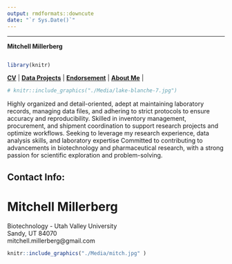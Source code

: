 ```yaml
---
output: rmdformats::downcute
date: "`r Sys.Date()`"
---
```

___

**Mitchell Millerberg **


```r


```

```r
library(knitr)
```
|
**[CV](https://mitch-millerberg.github.io/About_Me/Mitchell_Millerberg_Resume.pdf)** | **[Data Projects](https://mitch-millerberg.github.io/Projects)** | **[Endorsement](https://mitch-millerberg.github.io/)** | **[About Me](https://mitch-millerberg.github.io/)** |


```r


# knitr::include_graphics("./Media/lake-blanche-7.jpg")

```


Highly organized and detail-oriented, adept at maintaining laboratory records, managing data files, and adhering to strict protocols to ensure accuracy and reproducibility. Skilled in inventory management, procurement, and shipment coordination to support research projects and optimize workflows.
Seeking to leverage my research experience, data analysis skills, and laboratory expertise Committed to contributing to advancements in biotechnology and pharmaceutical research, with a strong passion for scientific exploration and problem-solving.


## Contact Info:   
# Mitchell Millerberg    
Biotechnology - Utah Valley University    
Sandy, UT 84070     
mitchell.millerberg@gmail.com

```r
knitr::include_graphics("./Media/mitch.jpg" )

```

